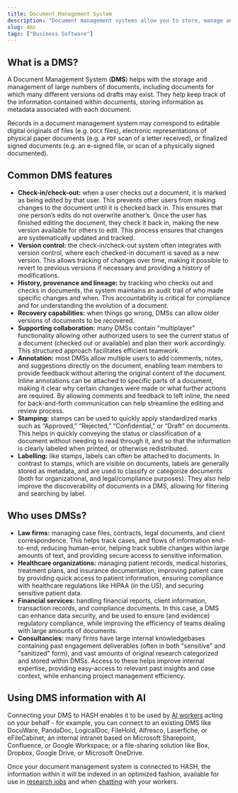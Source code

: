 ```yaml
---
title: Document Management System
description: "Document management systems allow you to store, manage and track documents (both physical and digital)"
slug: dms
tags: ["Business Software"]
---
```


## What is a DMS?

A Document Management System (**DMS**) helps with the storage and management of large numbers of documents, including documents for which many different versions od drafts may exist. They help keep track of the information contained within documents, storing information as metadata associated with each document.

Records in a document management system may correspond to editable digital originals of files (e.g. `DOCX` files), electronic representations of physical paper documents (e.g. a `PDF` scan of a letter received), or finalized signed documents (e.g. an e-signed file, or scan of a physically signed documented).

## Common DMS features

- **Check-in/check-out:** when a user checks out a document, it is marked as being edited by that user. This prevents other users from making changes to the document until it is checked back in. This ensures that one person’s edits do not overwrite another’s. Once the user has finished editing the document, they check it back in, making the new version available for others to edit. This process ensures that changes are systematically updated and tracked.
- **Version control:** the check-in/check-out system often integrates with version control, where each checked-in document is saved as a new version. This allows tracking of changes over time, making it possible to revert to previous versions if necessary and providing a history of modifications.
- **History, provenance and lineage:** by tracking who checks out and checks in documents, the system maintains an audit trail of who made specific changes and when. This accountability is critical for compliance and for understanding the evolution of a document.
- **Recovery capabilities:** when things go wrong, DMSs can allow older versions of documents to be recovered.
- **Supporting collaboration:** many DMSs contain "multiplayer" functionality allowing other authorized users to see the current status of a document (checked out or available) and plan their work accordingly. This structured approach facilitates efficient teamwork.
- **Annotation:** most DMSs allow multiple users to add comments, notes, and suggestions directly on the document, enabling team members to provide feedback without altering the original content of the document. Inline annotations can be attached to specific parts of a document, making it clear why certain changes were made or what further actions are required. By allowing comments and feedback to left inline, the need for back-and-forth communication can help streamline the editing and review process.
- **Stamping:** stamps can be used to quickly apply standardized marks such as “Approved,” “Rejected,” “Confidential,” or “Draft” on documents. This helps in quickly conveying the status or classification of a document without needing to read through it, and so that the information is clearly labeled when printed, or otherwise redistributed.
- **Labelling:** like stamps, labels can often be attached to documents. In contrast to stamps, which are visible on documents, labels are generally stored as metadata, and are used to classify or categorize documents (both for organizational, and legal/compliance purposes). They also help improve the discoverability of documents in a DMS, allowing for filtering and searching by label.

## Who uses DMSs?

- **Law firms:** managing case files, contracts, legal documents, and client correspondence. This helps track cases, and flows of information end-to-end, reducing human-error, helping track subtle changes within large amounts of text, and providing secure access to sensitive information.
- **Healthcare organizations:** managing patient records, medical histories, treatment plans, and insurance documentation; improving patient care by providing quick access to patient information, ensuring compliance with healthcare regulations like HIPAA (in the US), and securing sensitive patient data.
- **Financial services:** handling financial reports, client information, transaction records, and compliance documents. In this case, a DMS can enhance data security, and be used to ensure (and evidence) regulatory compliance, while improving the efficiency of teams dealing with large amounts of documents.
- **Consultancies:** many firms have large internal knowledgebases containing past engagement deliverables (often in both "sensitive" and "sanitized" form), and vast amounts of original research categorized and stored within DMSs. Access to these helps improve internal expertise, providing easy-access to relevant past insights and case context, while enhancing project management efficiency.

## Using DMS information with AI

Connecting your DMS to HASH enables it to be used by [AI workers](/guide/workers) acting on your behalf - for example, you can connect to an existing DMS like DocuWare, PandaDoc, LogicalDoc, FileHold, Alfresco, Laserfiche, or eFileCabinet; an internal intranet based on Microsoft Sharepoint, Confluence, or Google Workspace; or a file-sharing solution like Box, Dropbox, Google Drive, or Microsoft OneDrive.

Once your document management system is connected to HASH, the information within it will be indexed in an optimized fashion, available for use in [research jobs](/guide/workers/goals) and when [chatting](/guide/workers/chat) with your workers.
